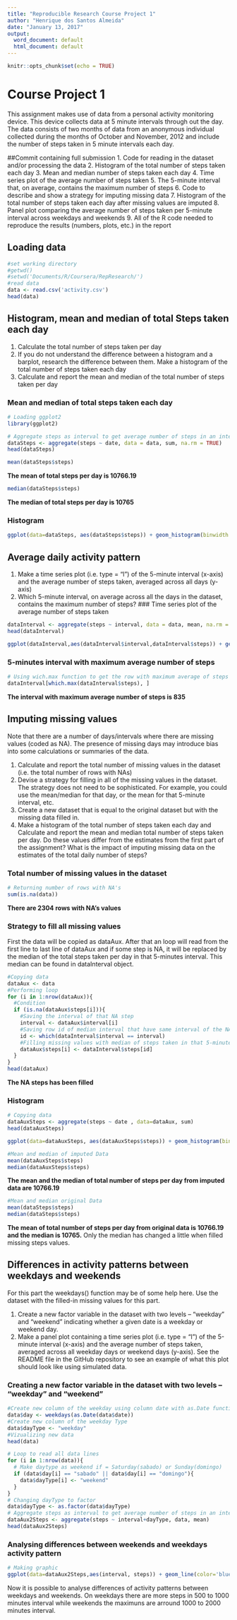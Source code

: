```yaml
---
title: "Reproducible Research Course Project 1"
author: "Henrique dos Santos Almeida"
date: "January 13, 2017"
output:
  word_document: default
  html_document: default
---
```


```r
knitr::opts_chunk$set(echo = TRUE)
```

# Course Project 1
This assignment makes use of data from a personal activity monitoring device. This device collects data at 5 minute intervals through out the day. The data consists of two months of data from an anonymous individual collected during the months of October and November, 2012 and include the number of steps taken in 5 minute intervals each day.

##Commit containing full submission
1. Code for reading in the dataset and/or processing the data
2. Histogram of the total number of steps taken each day
3. Mean and median number of steps taken each day
4. Time series plot of the average number of steps taken
5. The 5-minute interval that, on average, contains the maximum number of steps
6. Code to describe and show a strategy for imputing missing data
7. Histogram of the total number of steps taken each day after missing values are imputed
8. Panel plot comparing the average number of steps taken per 5-minute interval across weekdays and weekends
9. All of the R code needed to reproduce the results (numbers, plots, etc.) in the report

## Loading data

```r
#set working directory
#getwd()
#setwd('Documents/R/Coursera/RepResearch/')
#read data
data <- read.csv('activity.csv')
head(data)
```

## Histogram, mean and median of total Steps taken each day

1. Calculate the total number of steps taken per day
2. If you do not understand the difference between a histogram and a barplot, research the difference between them. Make a histogram of the total number of steps taken each day
3. Calculate and report the mean and median of the total number of steps taken per day

### Mean and median of total steps taken each day

```r
# Loading ggplot2
library(ggplot2)

# Aggregate steps as interval to get average number of steps in an interval across all days
dataSteps <- aggregate(steps ~ date, data = data, sum, na.rm = TRUE)
head(dataSteps)
```

```r
mean(dataSteps$steps)
```

**The mean of total steps per day is 10766.19**

```r
median(dataSteps$steps)
```

**The median of total steps per day is 10765**

### Histogram

```r
ggplot(data=dataSteps, aes(dataSteps$steps)) + geom_histogram(binwidth = 2500,color='blue') + xlab('Total steps in a day') + ylab('Frequency') + ggtitle('Histogram of total number os steps per day')
```

## Average daily activity pattern
1. Make a time series plot (i.e. type = "l") of the 5-minute interval (x-axis) and the average number of steps taken, averaged across all days (y-axis)
2. Which 5-minute interval, on average across all the days in the dataset, contains the maximum number of steps?
### Time series plot of the average number of steps taken

```r
dataInterval <- aggregate(steps ~ interval, data = data, mean, na.rm = TRUE)
head(dataInterval)
```

```r
ggplot(dataInterval,aes(dataInterval$interval,dataInterval$steps)) + geom_line(color='blue') + ggtitle('Average number of steps avereged over all days') + xlab('Interval') + ylab('Average number of steps')
```

### 5-minutes interval with maximum average number of steps

```r
# Using wich.max function to get the row with maximum average of steps and showing data 
dataInterval[which.max(dataInterval$steps), ]
```

**The interval with maximum average number of steps is 835**

## Imputing missing values
Note that there are a number of days/intervals where there are missing values (coded as NA). The presence of missing days may introduce bias into some calculations or summaries of the data.

1. Calculate and report the total number of missing values in the dataset (i.e. the total number of rows with NAs)
2. Devise a strategy for filling in all of the missing values in the dataset. The strategy does not need to be sophisticated. For example, you could use the mean/median for that day, or the mean for that 5-minute interval, etc.
3. Create a new dataset that is equal to the original dataset but with the missing data filled in.
4. Make a histogram of the total number of steps taken each day and Calculate and report the mean and median total number of steps taken per day. Do these values differ from the estimates from the first part of the assignment? What is the impact of imputing missing data on the estimates of the total daily number of steps?

### Total number of missing values in the dataset

```r
# Returning number of rows with NA's 
sum(is.na(data))
```

**There are 2304 rows with NA's values**

### Strategy to fill all missing values

First the data will be copied as dataAux. After that an loop will read from the first line to last line of dataAux and if some step is NA, it will be replaced by the median of the total steps taken per day in that 5-minutes interval. This median can be found in dataInterval object.

```r
#Copying data
dataAux <- data
#Performing loop
for (i in 1:nrow(dataAux)){
  #Condition
  if (is.na(dataAux$steps[i])){
    #Saving the interval of that NA step
    interval <- dataAux$interval[i]
    #Saving row id of median interval that have same interval of the NA step 
    id <- which(dataInterval$interval == interval)
    #Filling missing values with median of steps taken in that 5-minute interval 
    dataAux$steps[i] <- dataInterval$steps[id]
  }
}
head(dataAux)
```

**The NA steps has been filled**

### Histogram

```r
# Copying data
dataAuxSteps <- aggregate(steps ~ date , data=dataAux, sum)
head(dataAuxSteps)
```

```r
ggplot(data=dataAuxSteps, aes(dataAuxSteps$steps)) + geom_histogram(binwidth = 2500,color='red') + xlab('Total steps per day') + ylab('Steps') + ggtitle('Histogram of total number of steps per day from new data filled')
```

```r
#Mean and median of imputed Data
mean(dataAuxSteps$steps)
median(dataAuxSteps$steps)
```

**The mean and the median of total number of steps per day from imputed data are 10766.19**

```r
#Mean and median original Data
mean(dataSteps$steps)
median(dataSteps$steps)
```

**The mean of total number of steps per day from original data is 10766.19 and the median is 10765.**
Only the median has changed a little when filled missing steps values.

## Differences in activity patterns between weekdays and weekends

For this part the weekdays() function may be of some help here. Use the dataset with the filled-in missing values for this part.

1. Create a new factor variable in the dataset with two levels – “weekday” and “weekend” indicating whether a given date is a weekday or weekend day.
2. Make a panel plot containing a time series plot (i.e. type = "l") of the 5-minute interval (x-axis) and the average number of steps taken, averaged across all weekday days or weekend days (y-axis). See the README file in the GitHub repository to see an example of what this plot should look like using simulated data.

### Creating a new factor variable in the dataset with two levels – “weekday” and “weekend” 
```r
#Create new column of the weekday using column date with as.Date function
data$day <- weekdays(as.Date(data$date))
#Create new column of the weekday Type
data$dayType <- "weekday"
#Vizualizing new data
head(data)
```
```r
# Loop to read all data lines
for (i in 1:nrow(data)){
  # Make daytype as weekend if = Saturday(sabado) or Sunday(domingo)
  if (data$day[i] == "sabado" || data$day[i] == "domingo"){
    data$dayType[i] <- "weekend"
  }
}
# Changing dayType to factor
data$dayType <- as.factor(data$dayType)
# Aggregate steps as interval to get average number of steps in an interval across all days
dataAux2Steps <- aggregate(steps ~ interval+dayType, data, mean)
head(dataAux2Steps)
```

### Analysing differences between weekends and weekdays activity pattern

```r
# Making graphic
ggplot(data=dataAux2Steps,aes(interval, steps)) + geom_line(color='blue') + facet_wrap(~ dayType, ncol=1) + xlab('Interval') + ylab('Steps') + ggtitle('Activity patterns in weekdays and weekends')
```

Now it is possible to analyse differences of activity patterns between weekdays and weekends. On weekdays there are more steps in 500 to 1000 minutes interval while weekends the maximuns are arround 1000 to 2000 minutes interval. 
